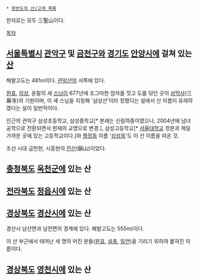  * [[한반도의 산/고개 목록]]

한자로는 모두 三聖山이다.

[[목차]]
== [[서울특별시]] [[관악구]] 및 [[금천구]]와 [[경기도]] [[안양시]]에 걸쳐 있는 [[산]] ==
해발고도는 481m이다. [[관악산]]의 서쪽에 있다.

[[원효]], [[의상]], 윤필의 세 [[스님]]이 677년에 조그마한 암자를 짓고 도를 닦던 곳이 [[삼막사]](三幕寺)의 기원이며, 이 세 스님을 지칭해 '삼성산'이라 칭했다는 설에서 산 이름이 유래하였다는 설이 일반적이다.

인근의 관악구 삼성초등학교, 삼성중학교[* 본래는 신림여중이였으나, 2004년에 남녀공학으로 전환되면서 현재의 교명으로 변경.], 삼성고등학교[* [[서울대학교]] 정문과 제일 가까운 곳에 있는 고등학교이다.]와 [[행정동]] 이름 '[[삼성동]]'도 이 산 이름을 따온 것. 

조선 시대 금천현, 시흥현의 [[진산]](鎭山)이었다.

== [[충청북도]] [[옥천군]]에 있는 산 ==

== [[전라북도]] [[정읍시]]에 있는 산 ==

== [[경상북도]] [[경산시]]에 있는 산 ==
경산시 남산면과 남천면의 경계에 있다. 해발고도는 555m)이다.

이 산 부근에서 태어난 세 명의 어진 분들([[원효]], [[설총]], [[일연]])을 기리기 위하여 붙혀진 이름이다.

== [[경상북도]] [[영천시]]에 있는 산 ==
